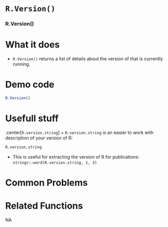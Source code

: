 # [`R.Version()`]{.blue}
 
 
### [R.Version]{.blue}(){.center} 
 
# What it does 

+ [`R.Version()`]{.blue} returns a list of details about the version of that is currently running.
  
 
# Demo code 

```r
R.Version()
```
  
 
# Usefull stuff 

.center[[`R.version.string`]{.blue}]
+ [`R.version.string`]{.blue} is an easier to work with description of your version of R:
```r
R.version.string
```
+ This is useful for extracting the version of R for publications: `stringr::word(R.version.string, 1, 3)`
  
 
# Common Problems 

  
 
# Related Functions 
NA  
